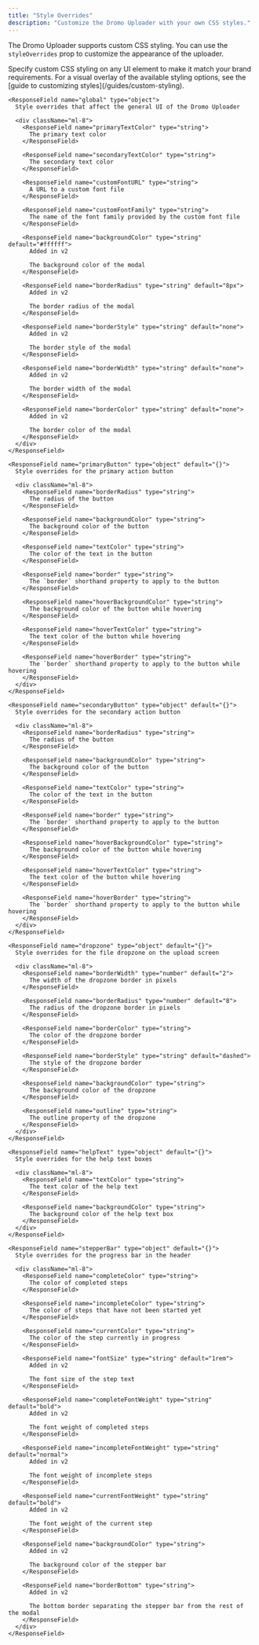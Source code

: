 ```yaml
---
title: "Style Overrides"
description: "Customize the Dromo Uploader with your own CSS styles."
---
```


The Dromo Uploader supports custom CSS styling. You can use the `styleOverrides` prop to customize the appearance of the uploader.

<ResponseField name="styleOverrides" type="object" default="{}">
  Specify custom CSS styling on any UI element to make it match your brand requirements.

  <Info>
    For a visual overlay of the available styling options, see the [guide to customizing styles](/guides/custom-styling).
  </Info>

  <div className="ml-8">

    <ResponseField name="global" type="object">
      Style overrides that affect the general UI of the Dromo Uploader

      <div className="ml-8">
        <ResponseField name="primaryTextColor" type="string">
          The primary text color
        </ResponseField>

        <ResponseField name="secondaryTextColor" type="string">
          The secondary text color
        </ResponseField>

        <ResponseField name="customFontURL" type="string">
          A URL to a custom font file
        </ResponseField>

        <ResponseField name="customFontFamily" type="string">
          The name of the font family provided by the custom font file
        </ResponseField>

        <ResponseField name="backgroundColor" type="string" default="#ffffff">
          Added in v2

          The background color of the modal
        </ResponseField>

        <ResponseField name="borderRadius" type="string" default="8px">
          Added in v2

          The border radius of the modal
        </ResponseField>

        <ResponseField name="borderStyle" type="string" default="none">
          Added in v2

          The border style of the modal
        </ResponseField>

        <ResponseField name="borderWidth" type="string" default="none">
          Added in v2

          The border width of the modal
        </ResponseField>

        <ResponseField name="borderColor" type="string" default="none">
          Added in v2

          The border color of the modal
        </ResponseField>
      </div>
    </ResponseField>

    <ResponseField name="primaryButton" type="object" default="{}">
      Style overrides for the primary action button

      <div className="ml-8">
        <ResponseField name="borderRadius" type="string">
          The radius of the button
        </ResponseField>

        <ResponseField name="backgroundColor" type="string">
          The background color of the button
        </ResponseField>

        <ResponseField name="textColor" type="string">
          The color of the text in the button
        </ResponseField>

        <ResponseField name="border" type="string">
          The `border` shorthand property to apply to the button
        </ResponseField>

        <ResponseField name="hoverBackgroundColor" type="string">
          The background color of the button while hovering
        </ResponseField>

        <ResponseField name="hoverTextColor" type="string">
          The text color of the button while hovering
        </ResponseField>

        <ResponseField name="hoverBorder" type="string">
          The `border` shorthand property to apply to the button while hovering
        </ResponseField>
      </div>
    </ResponseField>

    <ResponseField name="secondaryButton" type="object" default="{}">
      Style overrides for the secondary action button

      <div className="ml-8">
        <ResponseField name="borderRadius" type="string">
          The radius of the button
        </ResponseField>

        <ResponseField name="backgroundColor" type="string">
          The background color of the button
        </ResponseField>

        <ResponseField name="textColor" type="string">
          The color of the text in the button
        </ResponseField>

        <ResponseField name="border" type="string">
          The `border` shorthand property to apply to the button
        </ResponseField>

        <ResponseField name="hoverBackgroundColor" type="string">
          The background color of the button while hovering
        </ResponseField>

        <ResponseField name="hoverTextColor" type="string">
          The text color of the button while hovering
        </ResponseField>

        <ResponseField name="hoverBorder" type="string">
          The `border` shorthand property to apply to the button while hovering
        </ResponseField>
      </div>
    </ResponseField>

    <ResponseField name="dropzone" type="object" default="{}">
      Style overrides for the file dropzone on the upload screen

      <div className="ml-8">
        <ResponseField name="borderWidth" type="number" default="2">
          The width of the dropzone border in pixels
        </ResponseField>

        <ResponseField name="borderRadius" type="number" default="8">
          The radius of the dropzone border in pixels
        </ResponseField>

        <ResponseField name="borderColor" type="string">
          The color of the dropzone border
        </ResponseField>

        <ResponseField name="borderStyle" type="string" default="dashed">
          The style of the dropzone border
        </ResponseField>

        <ResponseField name="backgroundColor" type="string">
          The background color of the dropzone
        </ResponseField>

        <ResponseField name="outline" type="string">
          The outline property of the dropzone
        </ResponseField>
      </div>
    </ResponseField>

    <ResponseField name="helpText" type="object" default="{}">
      Style overrides for the help text boxes

      <div className="ml-8">
        <ResponseField name="textColor" type="string">
          The text color of the help text
        </ResponseField>

        <ResponseField name="backgroundColor" type="string">
          The background color of the help text box
        </ResponseField>
      </div>
    </ResponseField>

    <ResponseField name="stepperBar" type="object" default="{}">
      Style overrides for the progress bar in the header

      <div className="ml-8">
        <ResponseField name="completeColor" type="string">
          The color of completed steps
        </ResponseField>

        <ResponseField name="incompleteColor" type="string">
          The color of steps that have not been started yet
        </ResponseField>

        <ResponseField name="currentColor" type="string">
          The color of the step currently in progress
        </ResponseField>

        <ResponseField name="fontSize" type="string" default="1rem">
          Added in v2

          The font size of the step text
        </ResponseField>

        <ResponseField name="completeFontWeight" type="string" default="bold">
          Added in v2

          The font weight of completed steps
        </ResponseField>

        <ResponseField name="incompleteFontWeight" type="string" default="normal">
          Added in v2

          The font weight of incomplete steps
        </ResponseField>

        <ResponseField name="currentFontWeight" type="string" default="bold">
          Added in v2

          The font weight of the current step
        </ResponseField>

        <ResponseField name="backgroundColor" type="string">
          Added in v2

          The background color of the stepper bar
        </ResponseField>

        <ResponseField name="borderBottom" type="string">
          Added in v2

          The bottom border separating the stepper bar from the rest of the modal
        </ResponseField>
      </div>
    </ResponseField>
  </div>
</ResponseField>
